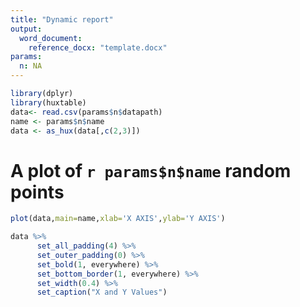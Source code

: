 ```yaml
---
title: "Dynamic report"
output:
  word_document:
    reference_docx: "template.docx"
params:
  n: NA
---
```


```r
library(dplyr)
library(huxtable)
data<- read.csv(params$n$datapath)
name <- params$n$name
data <- as_hux(data[,c(2,3)])
```

# A plot of `r params$n$name` random points

```r
plot(data,main=name,xlab='X AXIS',ylab='Y AXIS')
```


```r
data %>% 
      set_all_padding(4) %>% 
      set_outer_padding(0) %>% 
      set_bold(1, everywhere) %>% 
      set_bottom_border(1, everywhere) %>% 
      set_width(0.4) %>% 
      set_caption("X and Y Values")
```

